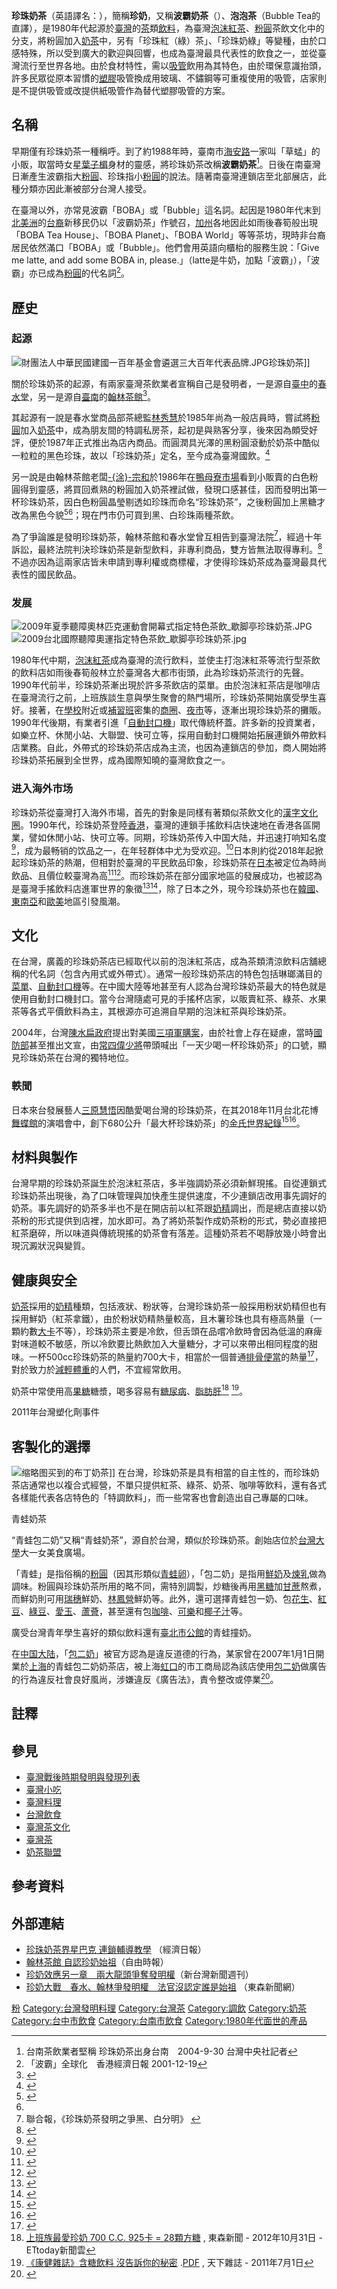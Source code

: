 {{noteTA
|G1=長度單位
}}

{{multiple issues|
{{copyedit|time=2016-12-09T02:20:20+00:00}}
{{inappropriate tone|time=2016-12-09T02:20:20+00:00}}
{{original research|time=2016-12-09T02:21:46+00:00}}
}}
{{Infobox prepared food
| name           = 珍珠奶茶
| image          = File:Classic bubble tea.jpg
| caption        = 珍珠奶茶
| alternate_name = 珍奶<br />珠奶<br />粉圆奶茶<br />波霸奶茶<br />青蛙撞奶<br />泡泡奶茶<br />泡泡茶<br />Bubble tea<br /> Pearl milk tea<br />Bubble Pearl milk tea
| country        = {{TWN}}
| region         = 世界各地
| calories       = 全糖約710大卡，半糖約650大卡，少糖約610大卡，微糖約570大卡，無糖約510大卡。
| other          = [[飲料|飲料]]
| cookbook       = 泡泡茶 粉圓鮮奶茶
}}
'''珍珠奶茶'''（英語譯名：{{lang|en|Bubble tea}}），簡稱'''珍奶'''，又稱'''波霸奶茶'''（{{lang|en|Boba milk tea}}）、'''泡泡茶'''（Bubble Tea的直譯），是1980年代起源於[[臺灣|臺灣]]的[[茶|茶]]類[[飲料|飲料]]，為臺灣[[泡沫紅茶|泡沫紅茶]]、[[粉圓|粉圓]]茶飲文化中的分支，將粉圓加入[[奶茶|奶茶]]中，另有「珍珠紅（綠）茶」、「珍珠奶綠」等變種，由於口感特殊，所以受到廣大的歡迎與回響，也成為臺灣最具代表性的飲食之一，並從臺灣流行至世界各地。由於食材特性，需以[[吸管|吸管]]飲用為其特色，由於環保意識抬頭，許多民眾從原本習慣的[[塑膠|塑膠]]吸管換成用玻璃、不鏽鋼等可重複使用的吸管，店家則是不提供吸管或改提供紙吸管作為替代塑膠吸管的方案。

== 名稱 ==
早期僅有珍珠奶茶一種稱呼。到了約1988年時，臺南市[[海安路_(台灣)|海安路]]一家叫「草蜢」的小販，取當時女星[[葉子楣|葉子楣]]身材的靈感，將珍珠奶茶改稱'''波霸奶茶'''{{notetag|「波霸」一詞，最早出現在1990年的香港演藝圈，形容[[上胸圍|上圍]]豐滿的女明星，隨後經由港台傳媒的報導引進台灣，並在1991年的臺灣，尤其是在[[高雄市|高雄]]帶動起取名為「波霸」的熱潮，順勢而起的這種飲料名稱便是當時的產物之一。基本上不能排除這家「草蜢」是最早起源，但取名為「波霸」熱潮尚未出現前，此名稱是無法確立下來的，故時間上必須往後修正。詳見[[討論:珍珠奶茶#波霸奶茶起源、流行與命名|本條目討論頁]]說明。}}<ref>台南茶飲業者堅稱 珍珠奶茶出身台南　2004-9-30 台灣中央社記者</ref>。日後在南臺灣日漸產生波霸指大[[粉圓|粉圓]]、珍珠指小[[粉圓|粉圓]]的說法。隨著南臺灣連鎖店至北部展店，此種分類亦因此漸被部分台灣人接受。

在臺灣以外，亦常見波霸「BOBA」或「Bubble」這名詞。起因是1980年代末到[[北美洲|北美洲]]的[[台灣裔美國人|台裔]]新移民仍以「波霸奶茶」作號召{{notetag|此香港報紙對年份的描述有誤，「波霸奶茶」出現在臺灣市面上較可信的年份是在1991年，並非1980年代末。}}，[[加州|加州]]各地因此如雨後春筍般出現「BOBA Tea House」、「BOBA Planet」、「BOBA World」等等茶坊，現時非台裔居民依然滿口「BOBA」或「Bubble」。他們會用英語向櫃枱的服務生說：「Give me latte, and add some BOBA in, please.」（latte是牛奶，加點「波霸」），「波霸」亦已成為[[粉圓|粉圓]]的代名詞<ref>「波霸」全球化　香港經濟日報 2001-12-19</ref>。

== 歷史 ==

=== 起源 ===
[[File:財團法人中華民國建國一百年基金會遴選三大百年代表品牌.JPG|thumb]]珍珠奶茶]]

關於珍珠奶茶的起源，有兩家臺灣茶飲業者宣稱自己是發明者，一是源自[[臺中市|臺中]]的[[春水堂人文茶館|春水堂]]，另一是源自[[臺南市|臺南]]的[[翰林茶館|翰林茶館]]<ref name="ltn_pearl-milk-tea-origin">{{cite news|url=http://old.ltn.com.tw/2004/new/oct/1/today-so10.htm|title=翰林茶館 自認珍奶始祖|language=zh-tw|author=孟慶慈|work=自由時報電子報|publisher=[[自由時報|自由時報]]|date=2004-10-01|accessdate=2019-08-22|dead-url=no|archiveurl=https://web.archive.org/web/20190401105311/http://old.ltn.com.tw/2004/new/oct/1/today-so10.htm|archivedate=2019-04-01}}</ref>。
 
其起源有一說是春水堂商品部茶總監[[林秀慧_(臺中)|林秀慧]]於1985年尚為一般店員時，嘗試將[[粉圓|粉圓]]加入[[奶茶|奶茶]]中，成為朋友間的特調私房茶，起初是與熟客分享，後來因為頗受好評，便於1987年正式推出為店內商品。而圓潤具光澤的黑粉圓滾動於奶茶中酷似一粒粒的黑色珍珠，故以「珍珠奶茶」定名，至今成為臺灣國飲。<ref>{{Cite web|url=https://www.chunshuitang.com.tw/main.php#/spirit|title=細說春水|author=春水堂官方網站|date=不知|publisher=無|language=中文|accessdate=2021-11-20|quote=1986年，年僅二十多歲的林秀慧每日早上要騎機車到建國市場裡採買當天店內要用的食材。有一次，偶然將她童年喜愛的美食「粉圓」帶回店內煮食，並分享給伙伴。她將粉圓與冰奶茶、檸檬紅茶做融合與調配，於是世界上第一杯珍珠奶茶應運而生。|archive-date=2021-11-20|archive-url=https://web.archive.org/web/20211120144252/https://www.chunshuitang.com.tw/main.php#/spirit|dead-url=no}}</ref>

另一說是由翰林茶館老闆[[涂宗和|-{涂}-宗和]]於1986年在[[鴨母寮市場|鴨母寮市場]]看到小販賣的白色粉圓得到靈感，將買回煮熟的粉圓加入奶茶裡試做，發現口感甚佳，因而發明出第一杯珍珠奶茶，因白色粉圓晶瑩剔透如珍珠而命名“珍珠奶茶”，之後粉圓加上黑糖才改為黑色今貌<ref>{{Cite web|url=http://www.hanlin-tea.com.tw/meal/|title=品嚐– Hanlin|author=翰林茶館官方網站|date=不知|publisher=無|language=中文|accessdate=2021-11-20|quote=1987年翰林茶館創辦人涂宗和在鴨母寮市場見到賣粉圓的攤販，突然靈機一動，心想何不將奶茶與粉圓結合增加口感？一個轉念，撼動茶飲文化的天字第一號珍珠奶茶正式誕生。|archive-date=2021-11-20|archive-url=https://web.archive.org/web/20211120145307/http://www.hanlin-tea.com.tw/meal/|dead-url=no}}</ref><ref name="ltn_pearl-milk-tea-origin" />；現在門市仍可買到黑、白珍珠兩種茶飲。

為了爭論誰是發明珍珠奶茶，翰林茶館和春水堂曾互相告到臺灣法院<ref>聯合報，《珍珠奶茶發明之爭黑、白分明》 {{when}}</ref>，經過十年訴訟，最終法院判決珍珠奶茶是新型飲料，非專利商品，雙方皆無法取得專利。<ref>{{Cite web|url=https://www.setn.com/News.aspx?NewsID=578445|title=誰發明珍珠奶茶？春水堂、翰林茶館互告10年　判決出爐了|author=三立新聞網|date=2019/07/31 09:42:00|publisher=三立新聞網|language=中文|accessdate=2021-11-20|quote=法院最後認定，年代久遠加上珍珠奶茶是新型飲料，並非專利產品，因此任何店家都能夠調製。|archive-date=2021-11-20|archive-url=https://web.archive.org/web/20211120150750/https://www.setn.com/news.aspx?newsid=578445|dead-url=no}}</ref>不過亦因為這兩家店皆未申請到專利權或商標權，才使得珍珠奶茶成為臺灣最具代表性的國民飲品。

=== 发展 ===
[[File:2009年夏季聽障奧林匹克運動會開幕式指定特色茶飲_歇脚亭珍珠奶茶.JPG|thumb]]
[[File:2009台北國際聽障奧運指定特色茶飲_歇脚亭珍珠奶茶.jpg|thumb]]

1980年代中期，[[泡沫紅茶|泡沫紅茶]]成為臺灣的流行飲料，並使主打泡沫紅茶等流行型茶飲的飲料店如雨後春筍般林立於臺灣各大都市街頭，此為珍珠奶茶流行的先聲。1990年代前半，珍珠奶茶漸出現於許多茶飲店的菜單。由於泡沫紅茶店是咖啡店在臺灣流行之前，上班族談生意與學生聚會的熱門場所，珍珠奶茶開始廣受學生喜好。接著，在[[學校|學校]]附近或[[補習班|補習班]]密集的[[商圈|商圈]]、[[夜市|夜市]]等，逐漸出現珍珠奶茶的攤販。1990年代後期，有業者引進「[[自動封口機|自動封口機]]」取代傳統杯蓋。許多新的投資業者，如樂立杯、休閒小站、大聯盟、快可立等，採用自動封口機開始拓展連鎖外帶飲料店業務。自此，外帶式的珍珠奶茶店成為主流，也因為連鎖店的參加，商人開始將珍珠奶茶拓展到全世界，成為國際知曉的臺灣飲食之一。

=== 进入海外市场 ===
珍珠奶茶從臺灣打入海外市場，首先的對象是同樣有著類似茶飲文化的[[漢字文化圈|漢字文化圈]]。1990年代，珍珠奶茶登陸[[香港|香港]]，臺灣的連鎖手搖飲料店快速地在香港各區開業，譬如休閒小站、快可立等。同期，珍珠奶茶传入中国大陆，并迅速打响知名度<ref name=":11">{{Cite news |last=Chen |first=Yawen |date=2020-12-23 |title=Tea Bubble Is Set to Inflate in China |language=en |work=Reuters |url=https://www.reuters.com/article/us-bubble-tea-china-breakingviews-idUSKBN28X040 |access-date=2021-04-09 |archive-date=2020-12-28 |archive-url=https://web.archive.org/web/20201228082351/https://www.reuters.com/article/us-bubble-tea-china-breakingviews-idUSKBN28X040 |url-status=live }}</ref>，成为最畅销的饮品之一，在年轻群体中尤为受欢迎。<ref name=":12">{{Cite news |date=2019-08-07 |title=Milk Tea Becomes Increasingly Popular in China |work=People's Daily Online |url=http://en.people.cn/n3/2019/0807/c90000-9604164.html |access-date=2021-04-09 |archive-date=2019-09-10 |archive-url=https://web.archive.org/web/20190910050551/http://en.people.cn/n3/2019/0807/c90000-9604164.html |url-status=live }}</ref>日本則約從2018年起掀起珍珠奶茶的熱潮，但相對於臺灣的平民飲品印象，珍珠奶茶在[[日本|日本]]被定位為時尚飲品、且價位較臺灣為高<ref>{{cite news|url=https://money.udn.com/money/story/5628/3892862|title=台灣珍奶走紅日本啟示錄|language=zh-tw|author=社論|work=[[經濟日報_(臺灣)|經濟日報]]|publisher=[[聯合新聞網|聯合新聞網]]|date=2019-06-26|accessdate=2019-08-22|dead-url=no|archiveurl=https://web.archive.org/web/20190627211030/https://money.udn.com/money/story/5628/3892862
|archivedate=2019-07-27}}</ref><ref>{{cite news|url=https://www.businessweekly.com.tw/article.aspx?id=26397&type=Blog|title=珍奶、一芳水果茶、珍煮丹...從行為經濟學分析，讓日本人瘋狂的「台式手搖飲」|language=zh-tw|author=WORKLIFE IN JAPAN|work=商周.com|publisher=[[商業周刊_(臺灣)|商業周刊]]|date=2019-07-24|accessdate=2019-08-22|dead-url=no|archiveurl=https://web.archive.org/web/20190821170713/https://www.businessweekly.com.tw/article.aspx?id=26397&type=Blog|archivedate=2019-08-22}}</ref>。而珍珠奶茶在部分國家地區的發展成功，也被認為是臺灣手搖飲料店進軍世界的象徵<ref>{{cite news|url=https://www.gvm.com.tw/event/201811-bubble-tea/|title=一杯珍奶 搖出台灣新經濟奇蹟 串起五大產業3000億商機|language=zh-tw|author=|work=[[遠見雜誌|遠見雜誌]]|publisher=[[天下文化|天下文化]]|date=2018-11-01|accessdate=2019-08-22|dead-url=no|archiveurl=https://web.archive.org/web/20190821174950/https://www.gvm.com.tw/event/201811-bubble-tea/|archivedate=2019-08-21}}</ref><ref>{{cite news|url=https://news.ltn.com.tw/news/lifeweekly/paper/1147011|title=【台灣珍奶國外發光】珍珠奶茶征服世界|language=zh-tw|author=林佳諄|work=自由時報電子報|publisher=[[自由時報|自由時報]]|date=2017-10-28|accessdate=2019-08-22|dead-url=no|archiveurl=https://web.archive.org/web/20180907154146/https://news.ltn.com.tw/news/lifeweekly/paper/1147011|archivedate=2018-09-07}}</ref>，除了日本之外，現今珍珠奶茶也在[[韓國|韓國]]、[[東南亞|東南亞]]和[[歐美|歐美]]地區引發風潮。

== 文化 ==
在台灣，廣義的珍珠奶茶店已經取代以前的泡沫紅茶店，成為茶類清涼飲料店舖總稱的代名詞（包含內用式或外帶式）。通常一般珍珠奶茶店的特色包括琳瑯滿目的[[菜單|菜單]]、[[自動封口機|自動封口機]]等。在中國大陸等地甚至有人認為台灣珍珠奶茶最大的特色就是使用自動封口機封口。當今台灣隨處可見的手搖杯店家，以販賣紅茶、綠茶、水果茶等各式平價飲料為主，其根源亦可追溯自早期的泡沫紅茶與珍珠奶茶。

2004年，台灣[[陳水扁政府|陳水扁政府]]提出對美國[[三項軍購案|三項軍購案]]，由於社會上存在疑慮，當時[[中華民國國防部|國防部]]甚至推出文宣，由[[常四偉|常四偉]][[少將|少將]]帶頭喊出「一天少喝一杯珍珠奶茶」的口號，顯見珍珠奶茶在台灣的獨特地位。

===軼聞===
日本來台發展藝人[[三原慧悟|三原慧悟]]因酷愛喝台灣的珍珠奶茶，在其2018年11月台北花博[[舞蝶館|舞蝶館]]的演唱會中，創下680公升「最大杯珍珠奶茶」的[[金氏世界紀錄|金氏世界紀錄]]<ref>{{Cite web |url=https://tw.news.yahoo.com/%E9%80%A0%E4%B8%96%E7%95%8C%E6%9C%80%E5%A4%A7%E7%8F%8D%E5%A5%B6-%E4%B8%89%E5%8E%9F%E6%8A%8A%E7%B4%80%E9%8C%84%E7%95%99%E5%9C%A8%E5%8F%B0%E7%81%A3-154509670.html |title=粉絲狂喝助攻！三原造世界最大珍奶：我們把紀錄留在台灣了 |accessdate=2019-05-23 |archive-date=2018-11-04 |archive-url=https://web.archive.org/web/20181104142417/https://tw.news.yahoo.com/%E9%80%A0%E4%B8%96%E7%95%8C%E6%9C%80%E5%A4%A7%E7%8F%8D%E5%A5%B6-%E4%B8%89%E5%8E%9F%E6%8A%8A%E7%B4%80%E9%8C%84%E7%95%99%E5%9C%A8%E5%8F%B0%E7%81%A3-154509670.html |dead-url=no }}</ref><ref>{{Cite web |url=http://www.guinnessworldrecords.com/world-records/530307-largest-cup-of-bubble-tea |title=Largest cup of bubble tea |accessdate=2019-05-23 |archive-date=2019-02-18 |archive-url=https://web.archive.org/web/20190218193802/http://www.guinnessworldrecords.com/world-records/530307-largest-cup-of-bubble-tea |dead-url=no }}</ref>。

== 材料與製作 == 
台灣早期的珍珠奶茶誕生於泡沫紅茶店，多半強調奶茶必須新鮮現搖。自從連鎖式珍珠奶茶出現後，為了口味管理與加快產生提供速度，不少連鎖店改用事先調好的奶茶。事先調好的奶茶多半也不是在開店前以紅茶跟[[奶精|奶精]]調出，而是總店直接以奶茶粉的形式提供到店裡，加水即可。為了將奶茶製作成奶茶粉的形式，勢必直接把紅茶磨碎，所以味道與傳統現搖的奶茶會有落差。這種奶茶若不喝靜放幾小時會出現沉澱狀況與變質。

== 健康與安全 ==
[[奶茶|奶茶]]採用的[[奶精|奶精]]種類，包括液狀、粉狀等，台灣珍珠奶茶一般採用粉狀奶精但也有採用鮮奶（紅茶拿鐵），由於粉狀奶精熱量較高，且木薯珍珠也具有極高熱量（一顆約數[[大卡|大卡]]不等），珍珠奶茶主要是冷飲，但舌頭在品嚐冷飲時會因為低溫的麻痺對味道較不敏感，所以冷飲要比熱飲加入大量糖分，才可以來帶出相同程度的甜味。一杯500cc珍珠奶茶的熱量約700大卡，相當於一個普通[[排骨飯|排骨便當]]的熱量<ref>{{Cite news |url=https://news.ltn.com.tw/news/life/breakingnews/2311613 |title=哪種奶茶最肥？ 這杯700大卡奪冠... |work=自由時報 |date=2018-01-14 |accessdate=2021-10-31 |language=zh-hant |archive-date=2021-11-29 |archive-url=https://web.archive.org/web/20211129123437/https://news.ltn.com.tw/news/life/breakingnews/2311613 |dead-url=no }}</ref>，對於致力於[[減輕體重|減輕體重]]的人們，不宜經常飲用。

奶茶中常使用高[[果糖|果糖]]糖漿，喝多容易有[[糖尿病|糖尿病]]、[[脂肪肝|脂肪肝]]<ref>[https://www.ettoday.net/news/20121031/121768.htm 上班族最愛珍奶 700 C.C.  925卡 = 28顆方糖] {{Wayback|url=https://www.ettoday.net/news/20121031/121768.htm |date=20211104114420 }}, 東森新聞 - 2012年10月31日 - ETtoday新聞雲</ref> <ref>[https://www.cw.com.tw/article/5019378  《康健雜誌》含糖飲料 沒告訴你的秘密] {{Wayback|url=http://media.cw.com.tw/cw/cwdata/pdf/ch2011sugerdrinking.pdf |date=20121202223920 }} .[[PDF|PDF]] , 天下雜誌 - 2011年7月1日</ref>。

;2011年台灣塑化劑事件
{{main|珍珠奶茶的塑化劑事件}}

== 客製化的選擇 ==
[[File:CoCo_Pudding_Milk_tea.jpg|缩略图]]买到的布丁奶茶]]
在台灣，珍珠奶茶是具有相當的自主性的，而珍珠奶茶店通常也以複合式經營，不單只提供紅茶、綠茶、奶茶、咖啡等飲料，還有各式各樣能代表各店特色的「特調飲料」，而一些常客也會創造出自己專屬的口味。

;青蛙奶茶
{{Refimprove|章節|time=2013-11-12}}
“青蛙包二奶”又稱“青蛙奶茶”，源自於台灣，類似於珍珠奶茶。創始店位於[[台灣大學|台灣大學]]大一女美食廣場。

「青蛙」是指俗稱的[[粉圓|粉圓]]（因其形類似[[青蛙|青蛙]][[卵|卵]]），「包二奶」是指用[[鮮奶|鮮奶]]及[[煉乳|煉乳]]做為調味。粉圓與珍珠奶茶所用的略不同，需特別調製，炒糖後再用[[黑糖|黑糖]]加[[甘蔗|甘蔗]]熬煮，而鮮奶則可用[[瑞穗鄉|瑞穗]]鮮奶、[[林鳳營|林鳳營]]鮮奶等。此外，還可選擇青蛙包一奶、包[[花生|花生]]、[[紅豆|紅豆]]、[[綠豆|綠豆]]、[[愛玉|愛玉]]、[[蘆薈|蘆薈]]，甚至還有包[[咖啡|咖啡]]、[[可樂|可樂]]和[[椰子汁|椰子汁]]等。

廣受台灣青年學生喜好的類似飲料還有[[臺北市|臺北市]][[公館_(臺北市)|公館]]的青蛙撞奶。

在[[中国大陆|中国大陆]]，「[[包二奶|包二奶]]」被官方認為是違反道德的行為，某家曾在2007年1月1日開業於[[上海|上海]]的青蛙包二奶奶茶店，被上海[[虹口|虹口]]的市工商局認為該店使用[[包二奶|包二奶]]做廣告的行為違反社會良好風尚，涉嫌違反《廣告法》，責令整改或停業<ref>{{cite web|url=http://news.bbc.co.uk/chinese/trad/hi/newsid_6250000/newsid_6257400/6257421.stm|title=上海勒令禁止"青蛙包二奶"|publisher=BBC中文網|date=2007-01-12|accessdate=2013-11-12|archive-date=2013-11-12|archive-url=https://web.archive.org/web/20131112142147/http://news.bbc.co.uk/chinese/trad/hi/newsid_6250000/newsid_6257400/6257421.stm|dead-url=no}}</ref>。

== 註釋 ==
{{notefoot}}

==參見==
* [[臺灣戰後時期發明與發現列表|臺灣戰後時期發明與發現列表]]
* [[臺灣小吃|臺灣小吃]]
* [[臺灣料理|臺灣料理]]
* [[台灣飲食|台灣飲食]]
* [[臺灣茶文化|臺灣茶文化]]
* [[臺灣茶|臺灣茶]]
* [[奶茶聯盟|奶茶聯盟]]

== 參考資料 ==
{{reflist|2}}

== 外部連結 ==
* [https://money.udn.com/money/story/5635/2829789 珍珠奶茶界星巴克 連鎖輔導教學] {{Wayback|url=https://money.udn.com/money/story/5635/2829789 |date=20180123190507 }}（經濟日報）
* [https://web.archive.org/web/20070715130108/http://www.libertytimes.com.tw/2004/new/oct/1/today-so10.htm 翰林茶館 自認珍奶始祖]（自由時報）
* [https://web.archive.org/web/20070928000945/http://www.newtaiwan.com.tw/bulletinview.jsp?period=445&bulletinid=19572 珍奶效應另一章　兩大龍頭爭奪發明權]（新台灣新聞週刊）
* [http://www.nownews.com/2006/10/26/138-2007900.htm 珍奶大戰　春水、翰林爭發明權　法官沒認定誰是始祖] {{Wayback|url=http://www.nownews.com/2006/10/26/138-2007900.htm |date=20120604012327 }}（東森新聞網）

{{茶}}

[[Category:台灣飲料|粉]]
[[Category:台灣發明料理|Category:台灣發明料理]]
[[Category:台灣茶|Category:台灣茶]]
[[Category:調飲|Category:調飲]]
[[Category:奶茶|Category:奶茶]]
[[Category:台中市飲食|Category:台中市飲食]]
[[Category:台南市飲食|Category:台南市飲食]]
[[Category:1980年代面世的產品|Category:1980年代面世的產品]]